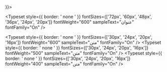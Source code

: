 
<Meta title="constants/Typography" />

<div style={{ display: 'flex' , justifyContent:"center"

}}>

<Typeset
  style={{ border: ' none ' }}
  fontSizes={['72px', '60px', '48px', '36px', '24px', '20px']}
  fontWeight="600"
  sampleText="عنوان"
  fontFamily="On"
/>

<Typeset
  style={{ border: ' none ' }}
  fontSizes={['30px', '24px', '20px', '16px']}
  fontWeight="600"
  sampleText="متن"
  fontFamily="On"
/>
<Typeset
  style={{ border: ' none ' }}
  fontSizes={['30px', '24px', '20px', '16px']}
  fontWeight="500"
  sampleText="متن"
  fontFamily="On"
/>
<Typeset
  style={{ border: ' none ' }}
  fontSizes={['30px', '24px', '20px', '16px']}
  fontWeight="400"
  sampleText="متن"
  fontFamily="On"
/>

</div>
